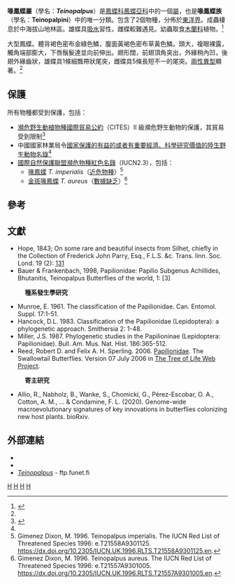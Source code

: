 {{NoteTA|G1=Butterfly}}
{{Automatic taxobox
| name = 喙鳳蝶屬
| fossil_range = {{fossilrange|50|0|earliest=70}}<small>從古近紀[[始新世|始新世]]至今<ref name=f2018>{{Cite journal|title=Mitochondrial phylogenomics, the origin of swallowtail butterflies, and the impact of the number of clocks in Bayesian molecular dating|author=|url=http://onlinelibrary.wiley.com/doi/10.1111/syen.12284/abstract|last=Condamine|first=Fabien L.|last2=Nabholz|first2=Benoit|journal=Systematic Entomology|issue=|doi=10.1111/syen.12284|others=|year=|volume=|page=|pages=|language=|issn=1365-3113|pmid=|last3=Clamens|first3=Anne-Laure|last4=Dupuis|first4=Julian R.|last5=Sperling|first5=Felix a. H.|access-date=2020-11-23|archive-date=2018-03-04|archive-url=https://web.archive.org/web/20180304054650/http://onlinelibrary.wiley.com/doi/10.1111/syen.12284/abstract|dead-url=no}}{{en}}</ref></small>
| image = Teinopalpus imperialis verso.JPG
| image_caption = [[喙鳳蝶|喙鳳蝶]] ''T. imperialis''
| image2 = 551-Teinopalpus aureus- Museum of Kamei Collection.JPG
| image2_caption = [[金斑喙鳳蝶|金斑喙鳳蝶]] ''T. aureus''
| taxon = Teinopalpus
| genus_authority = Hope, 1843
| type_species = [[喙鳳蝶|喙鳳蝶]]<br>''Teinopalpus imperialis''
| type_species_authority = Hope, 1843
| subdivision_ranks = 物種
| subdivision = 
* [[金斑喙鳳蝶|金斑喙鳳蝶]] ''T. aureus''
* [[喙鳳蝶|喙鳳蝶]] ''T. imperialis''
| synonyms =
}}

'''喙鳳蝶屬'''（學名：'''''Teinopalpus'''''）是[[鳳蝶科|鳳蝶科]][[鳳蝶亞科|鳳蝶亞科]]中的一個[[屬|屬]]，也是'''喙鳳蝶族'''（學名：'''Teinopalpini'''）中的唯一分類。包含了2個物種，分佈於[[東洋界|東洋界]]。成蟲棲息於中海拔山地林區。雄蝶具[[吸水|吸水]]習性，雌蝶較難遇見。幼蟲取食[[木蘭科|木蘭科]]植物。<ref name=c2017>{{Cite book|author=武春生、徐堉峯|title=中國蝴蝶圖鑑|publisher=海峡书局|date=2017|ISBN=9787556703029|page=231-234}}</ref>

大型鳳蝶。體背褐色密布金綠色鱗，腹面黃褐色密布草黃色鱗。頭大，複眼裸露，觸角端部膨大，下唇鬚髮達並向前伸出。翅形闊，前翅頂角突出，外緣稍內凹，後翅外緣齒狀，雄蝶具1條細飄帶狀尾突，雌蝶具5條長短不一的尾突。[[兩性異型|兩性異型]]顯著。<ref name=c2017/>

== 保護 ==
所有物種都受到保護，包括：
* [[瀕危野生動植物種國際貿易公約|瀕危野生動植物種國際貿易公約]]（CITES）II 級瀕危野生動物的保護，其貿易受到限制<ref name=c2006>{{Cite book|author=寿建新 周尧 李宇飞|title=世界蝴蝶分類名錄|location=中國|publisher=陝西科學技術出版社|date=2006-04-01|ISBN=9787536936768|page=9|language=zh-hans}}</ref>
* 中國國家林業局令[[國家保護的有益的或者有重要經濟、科學研究價值的陸生野生動物名錄|國家保護的有益的或者有重要經濟、科學研究價值的陸生野生動物名錄]]<ref name=c2006/>
* [[國際自然保護聯盟瀕危物種紅色名錄|國際自然保護聯盟瀕危物種紅色名錄]]（IUCN2.3），包括：
** [[喙鳳蝶|喙鳳蝶]] ''T. imperialis''（[[近危物種|近危物種]]）<ref>Gimenez Dixon, M. 1996. Teinopalpus imperialis. The IUCN Red List of Threatened Species 1996: e.T21558A9301125. https://dx.doi.org/10.2305/IUCN.UK.1996.RLTS.T21558A9301125.en. </ref>
** [[金斑喙鳳蝶|金斑喙鳳蝶]] ''T. aureus''（[[數據缺乏|數據缺乏]]）<ref>Gimenez Dixon, M. 1996. Teinopalpus aureus. The IUCN Red List of Threatened Species 1996: e.T21557A9301005. https://dx.doi.org/10.2305/IUCN.UK.1996.RLTS.T21557A9301005.en. </ref>

== 參考 ==
{{reflist}}

== 文獻 ==
* Hope, 1843; On some rare and beautiful insects from Silhet, chiefly in the Collection of Frederick John Parry, Esq., F.L.S. &c. Trans. linn. Soc. Lond. 19 (2): [https://archive.org/stream/transactionsofli04linn#page/131/mode/1up 131]
* Bauer & Frankenbach, 1998, Papilionidae: Papilio Subgenus Achillides, Bhutanitis, Teinopalpus Butterflies of the world, 1: [3]
:'''種系發生學研究'''
* Munroe, E. 1961. The classification of the Papilionidae. Can. Entomol. Suppl. 17:1-51.
* Hancock, D.L. 1983. Classification of the Papilionidae (Lepidoptera): a phylogenetic approach. Smithersia 2: 1-48.
* Miller, J.S. 1987. Phylogenetic studies in the Papilioninae (Lepidoptera: Papilionidae). Bull. Am. Mus. Nat. Hist. 186:365-512.
* Reed, Robert D. and Felix A. H. Sperling. 2006. [http://tolweb.org/Papilionidae/12177/2006.07.07 Papilionidae]{{Wayback|url=http://tolweb.org/Papilionidae/12177/2006.07.07 |date=20160817061641 }}. The Swallowtail Butterflies. Version 07 July 2006 in [http://tolweb.org/ The Tree of Life Web Project]{{Wayback|url=http://tolweb.org/ |date=20110515100516 }}. {{en}}
:'''寄主研究'''
* Allio, R., Nabholz, B., Wanke, S., Chomicki, G., Pérez-Escobar, O. A., Cotton, A. M., ... & Condamine, F. L. (2020). Genome-wide macroevolutionary signatures of key innovations in butterflies colonizing new host plants. bioRxiv. {{en}}

== 外部連結 ==
* {{Commonscat-inline|Teinopalpus}}
* {{Wikispecies-inline|Teinopalpus}}
* [https://www.nic.funet.fi/pub/sci/bio/life/insecta/lepidoptera/ditrysia/papilionoidea/papilionidae/papilioninae/teinopalpus/ ''Teinopalpus'']{{Wayback|url=https://www.nic.funet.fi/pub/sci/bio/life/insecta/lepidoptera/ditrysia/papilionoidea/papilionidae/papilioninae/teinopalpus/ |date=20201130224610 }} - ftp.funet.fi {{en}}
{{Taxonbar}}
[[Category:喙鳳蝶屬|H]]
[[Category:鳳蝶亞科|H]]
[[Category:中国国家三有保护动物|H]]
[[Category:1843年描述的分类群|H]]